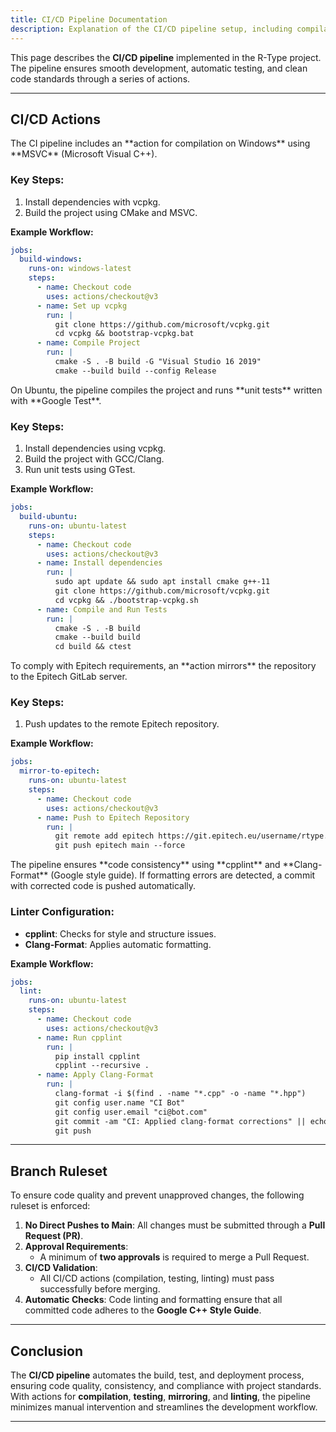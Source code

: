 ```yaml
---
title: CI/CD Pipeline Documentation
description: Explanation of the CI/CD pipeline setup, including compilation, testing, mirroring, linting, and project ruleset.
---
```


This page describes the **CI/CD pipeline** implemented in the R-Type project. The pipeline ensures smooth development, automatic testing, and clean code standards through a series of actions.

---

<AccordionGroup>

## CI/CD Actions

<Accordion title="1. Compilation on Windows (MSVC)">
The CI pipeline includes an **action for compilation on Windows** using **MSVC** (Microsoft Visual C++). 

### Key Steps:
1. Install dependencies with vcpkg.
2. Build the project using CMake and MSVC.

**Example Workflow:**
```yaml
jobs:
  build-windows:
    runs-on: windows-latest
    steps:
      - name: Checkout code
        uses: actions/checkout@v3
      - name: Set up vcpkg
        run: |
          git clone https://github.com/microsoft/vcpkg.git
          cd vcpkg && bootstrap-vcpkg.bat
      - name: Compile Project
        run: |
          cmake -S . -B build -G "Visual Studio 16 2019"
          cmake --build build --config Release
```
</Accordion>

<Accordion title="2. Compilation and Testing on Ubuntu (GTest)">
On Ubuntu, the pipeline compiles the project and runs **unit tests** written with **Google Test**.

### Key Steps:
1. Install dependencies using vcpkg.
2. Build the project with GCC/Clang.
3. Run unit tests using GTest.

**Example Workflow:**
```yaml
jobs:
  build-ubuntu:
    runs-on: ubuntu-latest
    steps:
      - name: Checkout code
        uses: actions/checkout@v3
      - name: Install dependencies
        run: |
          sudo apt update && sudo apt install cmake g++-11
          git clone https://github.com/microsoft/vcpkg.git
          cd vcpkg && ./bootstrap-vcpkg.sh
      - name: Compile and Run Tests
        run: |
          cmake -S . -B build
          cmake --build build
          cd build && ctest
```
</Accordion>

<Accordion title="3. Mirroring to Epitech Repository">
To comply with Epitech requirements, an **action mirrors** the repository to the Epitech GitLab server.

### Key Steps:
1. Push updates to the remote Epitech repository.

**Example Workflow:**
```yaml
jobs:
  mirror-to-epitech:
    runs-on: ubuntu-latest
    steps:
      - name: Checkout code
        uses: actions/checkout@v3
      - name: Push to Epitech Repository
        run: |
          git remote add epitech https://git.epitech.eu/username/rtype.git
          git push epitech main --force
```
</Accordion>

<Accordion title="4. Code Linting and Formatting">
The pipeline ensures **code consistency** using **cpplint** and **Clang-Format** (Google style guide). If formatting errors are detected, a commit with corrected code is pushed automatically.

### Linter Configuration:
- **cpplint**: Checks for style and structure issues.
- **Clang-Format**: Applies automatic formatting.

**Example Workflow:**
```yaml
jobs:
  lint:
    runs-on: ubuntu-latest
    steps:
      - name: Checkout code
        uses: actions/checkout@v3
      - name: Run cpplint
        run: |
          pip install cpplint
          cpplint --recursive .
      - name: Apply Clang-Format
        run: |
          clang-format -i $(find . -name "*.cpp" -o -name "*.hpp")
          git config user.name "CI Bot"
          git config user.email "ci@bot.com"
          git commit -am "CI: Applied clang-format corrections" || echo "No changes to commit"
          git push
```
</Accordion>

</AccordionGroup>

---

## Branch Ruleset

To ensure code quality and prevent unapproved changes, the following ruleset is enforced:

1. **No Direct Pushes to Main**: All changes must be submitted through a **Pull Request (PR)**.
2. **Approval Requirements**: 
   - A minimum of **two approvals** is required to merge a Pull Request.
3. **CI/CD Validation**:
   - All CI/CD actions (compilation, testing, linting) must pass successfully before merging.
4. **Automatic Checks**: Code linting and formatting ensure that all committed code adheres to the **Google C++ Style Guide**.

---

## Conclusion

The **CI/CD pipeline** automates the build, test, and deployment process, ensuring code quality, consistency, and compliance with project standards. With actions for **compilation**, **testing**, **mirroring**, and **linting**, the pipeline minimizes manual intervention and streamlines the development workflow.

---
